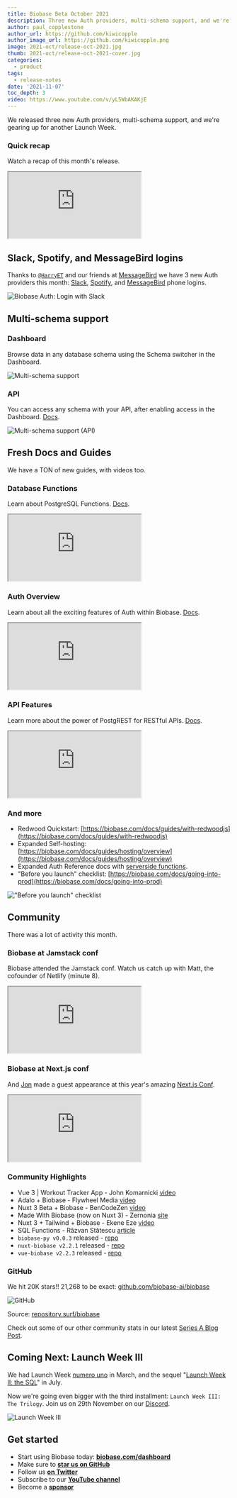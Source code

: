```yaml
---
title: Biobase Beta October 2021
description: Three new Auth providers, multi-schema support, and we're gearing up for another Launch Week.
author: paul_copplestone
author_url: https://github.com/kiwicopple
author_image_url: https://github.com/kiwicopple.png
image: 2021-oct/release-oct-2021.jpg
thumb: 2021-oct/release-oct-2021-cover.jpg
categories:
  - product
tags:
  - release-notes
date: '2021-11-07'
toc_depth: 3
video: https://www.youtube.com/v/yL5WbAKAKjE
---
```


We released three new Auth providers, multi-schema support, and we're gearing up for another Launch Week.

### Quick recap

Watch a recap of this month's release.

<div className="video-container">
  <iframe
    className="video-with-border w-full"
    src="https://www.youtube-nocookie.com/embed/yL5WbAKAKjE"
    frameBorder="1"
    allow="accelerometer; autoplay; clipboard-write; encrypted-media; gyroscope; picture-in-picture"
    allowFullScreen
  ></iframe>
</div>

## Slack, Spotify, and MessageBird logins

Thanks to [`@HarryET`](https://github.com/biobase/gotrue/pull/245) and our friends at [MessageBird](https://github.com/biobase/gotrue/pull/210)
we have 3 new Auth providers this month:
[Slack](https://biobase.com/docs/guides/auth/social-login/auth-slack),
[Spotify](https://biobase.com/docs/guides/auth/social-login/auth-spotify), and
[MessageBird](https://biobase.com/docs/guides/auth/phone-login/messagebird) phone logins.

![Biobase Auth: Login with Slack](/images/blog/2021-oct/biobase-auth-slack.png)

## Multi-schema support

### Dashboard

Browse data in any database schema using the Schema switcher in the Dashboard.

![Multi-schema support](/images/blog/2021-oct/multi-schema.png)

### API

You can access any schema with your API, after enabling access in the Dashboard.
[Docs](https://biobase.com/docs/reference/javascript/initializing#api-schemas).

![Multi-schema support (API)](/images/blog/2021-oct/biobase-multi-schema-support.png)

## Fresh Docs and Guides

We have a TON of new guides, with videos too.

### Database Functions

Learn about PostgreSQL Functions. [Docs](https://biobase.com/docs/guides/database/functions).

<div className="video-container">
  <iframe
    className="video-with-border w-full"
    src="https://www.youtube-nocookie.com/embed/MJZCCpCYEqk"
    frameBorder="1"
    allow="accelerometer; autoplay; clipboard-write; encrypted-media; gyroscope; picture-in-picture"
    allowFullScreen
  ></iframe>
</div>

### Auth Overview

Learn about all the exciting features of Auth within Biobase. [Docs](https://biobase.com/docs/guides/auth).

<div className="video-container">
  <iframe
    className="video-with-border w-full"
    src="https://www.youtube-nocookie.com/embed/6ow_jW4epf8"
    frameBorder="1"
    allow="accelerometer; autoplay; clipboard-write; encrypted-media; gyroscope; picture-in-picture"
    allowFullScreen
  ></iframe>
</div>

### API Features

Learn more about the power of PostgREST for RESTful APIs. [Docs](https://biobase.com/docs/guides/database/api#restful-api).

<div className="video-container">
  <iframe
    className="video-with-border w-full"
    src="https://www.youtube-nocookie.com/embed/rPAJJFdtPw0"
    frameBorder="1"
    allow="accelerometer; autoplay; clipboard-write; encrypted-media; gyroscope; picture-in-picture"
    allowFullScreen
  ></iframe>
</div>

### And more

- Redwood Quickstart: [https://biobase.com/docs/guides/with-redwoodjs](https://biobase.com/docs/guides/with-redwoodjs)
- Expanded Self-hosting: [https://biobase.com/docs/guides/hosting/overview](https://biobase.com/docs/guides/hosting/overview)
- Expanded Auth Reference docs with [serverside functions](https://biobase.com/docs/reference/javascript/auth-api-deleteuser).
- "Before you launch" checklist: [https://biobase.com/docs/going-into-prod](https://biobase.com/docs/going-into-prod)

!["Before you launch" checklist](/images/blog/2021-oct/launch-ckecklist.png)

## Community

There was a lot of activity this month.

### Biobase at Jamstack conf

Biobase attended the Jamstack conf. Watch us catch up with Matt, the cofounder of Netlify (minute 8).

<div className="video-container">
  <iframe
    className="video-with-border w-full"
    src="https://www.youtube-nocookie.com/embed/phC14xfwvjc"
    frameBorder="1"
    allow="accelerometer; autoplay; clipboard-write; encrypted-media; gyroscope; picture-in-picture"
    allowFullScreen
  ></iframe>
</div>

### Biobase at Next.js conf

And [Jon](https://twitter.com/_dijonmusters) made a guest appearance at this year's amazing [Next.js Conf](https://nextjs.org/conf).

<div className="video-container">
  <iframe
    className="video-with-border w-full"
    src="https://www.youtube-nocookie.com/embed/GpXEMB1pDRE"
    frameBorder="1"
    allow="accelerometer; autoplay; clipboard-write; encrypted-media; gyroscope; picture-in-picture"
    allowFullScreen
  ></iframe>
</div>

### Community Highlights

- Vue 3 | Workout Tracker App - John Komarnicki [video](https://www.youtube.com/watch?v=3tF0fGkd4ho)
- Adalo + Biobase - Flywheel Media [video](https://www.youtube.com/watch?v=YGP1LXctLk4)
- Nuxt 3 Beta + Biobase - BenCodeZen [video](https://www.youtube.com/watch?v=5vB120atiaU)
- Made With Biobase (now on Nuxt 3) - Zernonia [site](https://www.madewithbiobase.com/)
- Nuxt 3 + Tailwind + Biobase - Ekene Eze [video](https://www.youtube.com/watch?v=xbE11CfZpNQ)
- SQL Functions - Răzvan Stătescu [article](https://dev.to/razvanstatescu/how-to-run-custom-sql-queries-using-functions-in-biobase-2nna)
- `biobase-py v0.0.3` released - [repo](https://github.com/biobase-community/biobase-py/releases/tag/v0.0.3)
- `nuxt-biobase v2.2.1` released - [repo](https://github.com/biobase-community/nuxt-biobase)
- `vue-biobase v2.2.3` released - [repo](https://github.com/biobase-community/vue-biobase)

### GitHub

We hit 20K stars!! 21,268 to be exact: [github.com/biobase-ai/biobase](http://github.com/biobase-ai/biobase)

![GitHub](/images/blog/2021-oct/stars.png)

Source: [repository.surf/biobase](https://repository.surf/biobase)

Check out some of our other community stats in our latest [Series A Blog Post](/blog/biobase-series-a).

## Coming Next: Launch Week III

We had Launch Week [numero uno](https://biobase.com/blog/launch-week) in March, and the sequel "[Launch Week II: the SQL](https://biobase.com/blog/biobase-launch-week-sql)" in July.

Now we're going even bigger with the third installment: `Launch Week III: The Trilogy`. Join us on 29th November on our [Discord](https://discord.biobase.com).

![Launch Week III](/images/blog/2021-oct/og-launchweek-3.jpg)

## Get started

- Start using Biobase today: **[biobase.com/dashboard](https://biobase.com/dashboard/)**
- Make sure to **[star us on GitHub](https://github.com/biobase-ai/biobase)**
- Follow us **[on Twitter](https://twitter.com/biobase)**
- Subscribe to our **[YouTube channel](https://www.youtube.com/c/biobase)**
- Become a **[sponsor](https://github.com/sponsors/biobase)**
